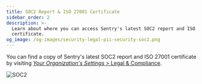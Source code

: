 ```yaml
---
title: SOC2 Report & ISO 27001 Certificate
sidebar_order: 2
description: >-
  Learn about where you can access Sentry's latest SOC2 report and ISO 27001
  certificate.
og_image: /og-images/security-legal-pii-security-soc2.png
---
```


You can find a copy of Sentry's latest SOC2 report and ISO 27001 certificate by visiting [_Your Organization's Settings_ > Legal & Compliance](https://sentry.io//orgredirect/organizations/:orgslug/settings/legal/).

![SOC2](./img/soc2.png)
